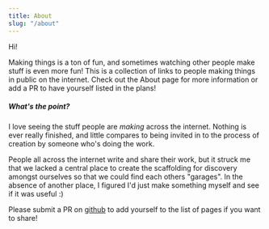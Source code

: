 ```yaml
---
title: About
slug: "/about"
---
```


Hi!

Making things is a ton of fun, and sometimes watching other people make stuff
is even more fun! This is a collection of links to people making things in
public on the internet. Check out the About page for more information or add a
PR to have yourself listed in the plans!

##### What's the point?
I love seeing the stuff people are _making_ across the internet. Nothing is 
ever really finished, and little compares to being invited in to the process
of creation by someone who's doing the work. 

People all across the internet write and share their work, but it struck me that
we lacked a central place to create the scaffolding for discovery amongst 
ourselves so that we could find each others "garages". In the absence of another
place, I figured I'd just make something myself and see if it was useful :)

Please submit a PR on [github](https://github.com/heimann/anopenplan) to add 
yourself to the list of pages if you want to share!
